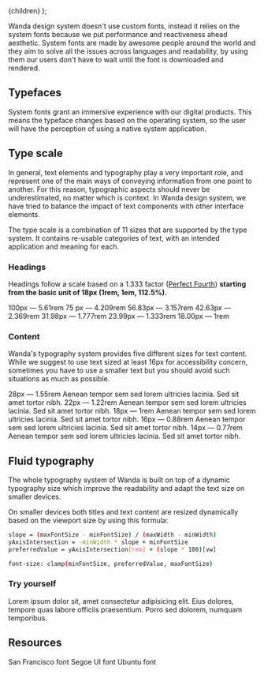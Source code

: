 
  <MdxLayout title="Typography" description="God is in the kerning">
    {children}
  </MdxLayout>
);

Wanda design system doesn't use custom fonts, instead it relies on the system fonts because we put performance and reactiveness ahead aesthetic. System fonts are made by awesome people around the world and they aim to solve all the issues across languages and readability, by using them our users don't have to wait until the font is downloaded and rendered.

## Typefaces

System fonts grant an immersive experience with our digital products. This means the typeface changes based on the operating system, so the user will have the perception of using a native system application.

<ThemedImg
  alt="San Francisco font preview table"
  src="/design/typography/sf-table.svg"
/>

<ThemedImg
  alt="Segoe UI font preview table"
  src="/design/typography/segoe-table.svg"
/>

<ThemedImg
  alt="Ubuntu font preview table"
  src="/design/typography/ubuntu-table.svg"
/>

## Type scale

In general, text elements and typography play a very important role, and represent one of the main ways of conveying information from one point to another. For this reason, typographic aspects should never be underestimated, no matter which is context. In Wanda design system, we have tried to balance the impact of text components with other interface elements.

The type scale is a combination of 11 sizes that are supported by the type system. It contains re-usable categories of text, with an intended application and meaning for each.

### Headings

Headings follow a scale based on a 1.333 factor ([Perfect Fourth](https://type-scale.com/?size=18&scale=1.333&text=A%20Visual%20Type%20Scale&font=Poppins&fontweight=600&bodyfont=body_font_default&bodyfontweight=400&lineheight=1.75&backgroundcolor=%23ffffff&fontcolor=%23000000&preview=false)) **starting from the basic unit of 18px (1rem, 1em, 112.5%).**

<LiveArea horizontalAlign="start" direction="column" rowGap={32} live={false}>
  <Stack>
    <Text style={{ color: "var(--dimmed-5)" }} weight="bold" size={16}>
      100px — 5.61rem
    </Text>
    <Title as="h1" level="display">
      Display Title
    </Title>
  </Stack>
  <Stack>
    <Text style={{ color: "var(--dimmed-5)" }} weight="bold" size={16}>
      75 px — 4.209rem
    </Text>
    <Title as="h1" level="1">
      Level 1 Heading
    </Title>
  </Stack>
  <Stack>
    <Text style={{ color: "var(--dimmed-5)" }} weight="bold" size={16}>
      56.83px — 3.157rem
    </Text>
    <Title as="h2" level="2">
      Level 2 Heading
    </Title>
  </Stack>
  <Stack>
    <Text style={{ color: "var(--dimmed-5)" }} weight="bold" size={16}>
      42.63px — 2.369rem
    </Text>
    <Title as="h3" level="3">
      Level 3 Heading
    </Title>
  </Stack>
  <Stack>
    <Text style={{ color: "var(--dimmed-5)" }} weight="bold" size={16}>
      31.98px — 1.777rem
    </Text>
    <Title as="h4" level="4">
      Level 4 Heading
    </Title>
  </Stack>
  <Stack>
    <Text style={{ color: "var(--dimmed-5)" }} weight="bold" size={16}>
      23.99px — 1.333rem
    </Text>
    <Title as="h5" level="5">
      Level 5 Heading
    </Title>
  </Stack>
  <Stack>
    <Text style={{ color: "var(--dimmed-5)" }} weight="bold" size={16}>
      18.00px — 1rem
    </Text>
    <Title as="h6" level="6">
      Level 6 Heading
    </Title>
  </Stack>
</LiveArea>

### Content

Wanda's typography system provides five different sizes for text content. While we suggest to use text sized at least 16px for accessibility concern, sometimes you have to use a smaller text but you should avoid such situations as much as possible.

<LiveArea horizontalAlign="start" direction="column" rowGap={32} live={false}>
  <Stack>
    <Text style={{ color: "var(--dimmed-5)" }} weight="bold" size={16}>
      28px — 1.55rem
    </Text>
    <Text size={28}>
      Aenean tempor sem sed lorem ultricies lacinia. Sed sit amet tortor nibh.
    </Text>
  </Stack>
  <Stack>
    <Text style={{ color: "var(--dimmed-5)" }} weight="bold" size={16}>
      22px — 1.22rem
    </Text>
    <Text size={22}>
      Aenean tempor sem sed lorem ultricies lacinia. Sed sit amet tortor nibh.
    </Text>
  </Stack>
  <Stack>
    <Text style={{ color: "var(--dimmed-5)" }} weight="bold" size={16}>
      18px — 1rem
    </Text>
    <Text size={18}>
      Aenean tempor sem sed lorem ultricies lacinia. Sed sit amet tortor nibh.
    </Text>
  </Stack>
  <Stack>
    <Text style={{ color: "var(--dimmed-5)" }} weight="bold" size={16}>
      16px — 0.88rem
    </Text>
    <Text size={16}>
      Aenean tempor sem sed lorem ultricies lacinia. Sed sit amet tortor nibh.
    </Text>
  </Stack>
  <Stack>
    <Text style={{ color: "var(--dimmed-5)" }} weight="bold" size={16}>
      14px — 0.77rem
    </Text>
    <Text size={14}>
      Aenean tempor sem sed lorem ultricies lacinia. Sed sit amet tortor nibh.
    </Text>
  </Stack>
</LiveArea>

## Fluid typography

The whole typography system of Wanda is built on top of a dynamic typography size which improve the readability and adapt the text size on smaller devices.

On smaller devices both titles and text content are resized dynamically based on the viewport size by using this formula:

```bash
slope = (maxFontSize - minFontSize) / (maxWidth - minWidth)
yAxisIntersection = -minWidth * slope + minFontSize
preferredValue = yAxisIntersection[rem] + (slope * 100)[vw]

font-size: clamp(minFontSize, preferredValue, maxFontSize)
```

### Try yourself

<Resizer padding={false} height="300">
  <LiveArea live={false}>
    <LiveFrame>
      <Prose>
        <Title as="h1" level="1">
          Sample title
        </Title>
        <Text size={22}>
          Lorem ipsum dolor sit, amet consectetur adipisicing elit. Eius
          dolores, tempore quas labore officiis praesentium. Porro sed dolorem,
          numquam temporibus.
        </Text>
      </Prose>
    </LiveFrame>
  </LiveArea>
</Resizer>

## Resources

<TileGrid>
  <Tile
    icon="arrow-up-right"
    as="a"
    target="_blank"
    rel="noopener noreferrer"
    href="https://developer.apple.com/fonts/"
  >
    <Text weight="bold">San Francisco font</Text>
  </Tile>
  <Tile
    icon="arrow-up-right"
    as="a"
    target="_blank"
    rel="noopener noreferrer"
    href="https://docs.microsoft.com/en-us/windows/apps/design/downloads/#fonts"
  >
    <Text weight="bold">Segoe UI font</Text>
  </Tile>
  <Tile
    icon="arrow-up-right"
    as="a"
    target="_blank"
    rel="noopener noreferrer"
    href="https://design.ubuntu.com/font/"
  >
    <Text weight="bold">Ubuntu font</Text>
  </Tile>
</TileGrid>
